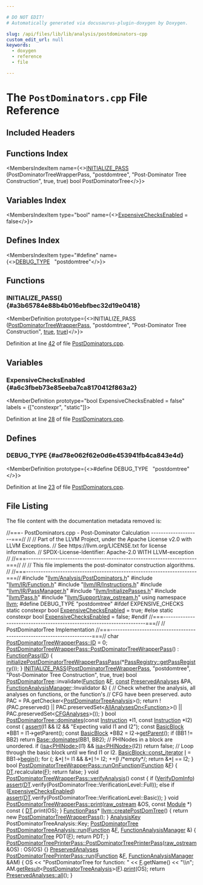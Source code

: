 ```yaml
---

# DO NOT EDIT!
# Automatically generated via docusaurus-plugin-doxygen by Doxygen.

slug: /api/files/lib/lib/analysis/postdominators-cpp
custom_edit_url: null
keywords:
  - doxygen
  - reference
  - file

---
```





# The `PostDominators.cpp` File Reference

<DoxygenPage pluginConfig={pluginConfig}>



## Included Headers

<IncludesList>
<IncludesListItem
  filePath="llvm/Analysis/PostDominators.h"
  permalink="/docs/api/files/include/include/llvm/include/llvm/analysis/postdominators-h"
  isLocal="true" />
<IncludesListItem
  filePath="llvm/IR/Function.h"
  permalink="/docs/api/files/include/include/llvm/include/llvm/ir/function-h"
  isLocal="true" />
<IncludesListItem
  filePath="llvm/IR/Instructions.h"
  permalink="/docs/api/files/include/include/llvm/include/llvm/ir/instructions-h"
  isLocal="true" />
<IncludesListItem
  filePath="llvm/IR/PassManager.h"
  permalink="/docs/api/files/include/include/llvm/include/llvm/ir/passmanager-h"
  isLocal="true" />
<IncludesListItem
  filePath="llvm/InitializePasses.h"
  permalink="/docs/api/files/include/include/llvm/initializepasses-h"
  isLocal="true" />
<IncludesListItem
  filePath="llvm/Pass.h"
  permalink="/docs/api/files/include/include/llvm/pass-h"
  isLocal="true" />
<IncludesListItem
  filePath="llvm/Support/raw_ostream.h"
  permalink="/docs/api/files/include/include/llvm/include/llvm/support/raw-ostream-h"
  isLocal="true" />
</IncludesList>

## Functions Index

<MembersIndex>

<MembersIndexItem
  name={<><a href="#a3b65784e88b4b016ebfbec32d19e0418">INITIALIZE&#95;PASS</a> (PostDominatorTreeWrapperPass, &quot;postdomtree&quot;, &quot;Post-Dominator Tree Construction&quot;, true, true) bool PostDominatorTree</>}>
</MembersIndexItem>

</MembersIndex>

## Variables Index

<MembersIndex>

<MembersIndexItem
  type="bool"
  name={<><a href="#a6c3fbeb73e85eeba7ca8170412f863a2">ExpensiveChecksEnabled</a> = false</>}>
</MembersIndexItem>

</MembersIndex>

## Defines Index

<MembersIndex>

<MembersIndexItem
  type="#define"
  name={<><a href="#ad78e062f62e0d6e453941fb4ca843e4d">DEBUG&#95;TYPE</a>&nbsp;&nbsp;&nbsp;&quot;postdomtree&quot;</>}>
</MembersIndexItem>

</MembersIndex>


<SectionDefinition>

## Functions

### INITIALIZE&#95;PASS() {#a3b65784e88b4b016ebfbec32d19e0418}

<MemberDefinition
  prototype={<>INITIALIZE&#95;PASS (<a href="/docs/api/structs/llvm/postdominatortreewrapperpass">PostDominatorTreeWrapperPass</a>, &quot;postdomtree&quot;, &quot;Post-Dominator Tree Construction&quot;, <a href="/docs/api/files/lib/lib/analysis/basicaliasanalysis-cpp/#af6d5cafbdfc5313e65d990120021a3ec">true</a>, <a href="/docs/api/files/lib/lib/analysis/basicaliasanalysis-cpp/#af6d5cafbdfc5313e65d990120021a3ec">true</a>)</>}>

Definition at line <a href="#l00042">42</a> of file <a href="/docs/api/files/lib/lib/analysis/postdominators-cpp">PostDominators.cpp</a>.
</MemberDefinition>

</SectionDefinition>

<SectionDefinition>

## Variables

### ExpensiveChecksEnabled {#a6c3fbeb73e85eeba7ca8170412f863a2}

<MemberDefinition
  prototype="bool ExpensiveChecksEnabled = false"
  labels = {["constexpr", "static"]}>

Definition at line <a href="#l00028">28</a> of file <a href="/docs/api/files/lib/lib/analysis/postdominators-cpp">PostDominators.cpp</a>.
</MemberDefinition>

</SectionDefinition>

<SectionDefinition>

## Defines

### DEBUG&#95;TYPE {#ad78e062f62e0d6e453941fb4ca843e4d}

<MemberDefinition
  prototype={<>#define DEBUG&#95;TYPE&nbsp;&nbsp;&nbsp;&quot;postdomtree&quot;</>}>

Definition at line <a href="#l00023">23</a> of file <a href="/docs/api/files/lib/lib/analysis/postdominators-cpp">PostDominators.cpp</a>.
</MemberDefinition>

</SectionDefinition>

## File Listing

The file content with the documentation metadata removed is:

<ProgramListing>

<Link id="l00001" /><CodeLine lineNumber="1"><span class="doxyHighlightComment">//===- PostDominators.cpp - Post-Dominator Calculation --------------------===//</span></CodeLine>
<Link id="l00002" /><CodeLine lineNumber="2"><span class="doxyHighlightComment">//</span></CodeLine>
<Link id="l00003" /><CodeLine lineNumber="3"><span class="doxyHighlightComment">// Part of the LLVM Project, under the Apache License v2.0 with LLVM Exceptions.</span></CodeLine>
<Link id="l00004" /><CodeLine lineNumber="4"><span class="doxyHighlightComment">// See https://llvm.org/LICENSE.txt for license information.</span></CodeLine>
<Link id="l00005" /><CodeLine lineNumber="5"><span class="doxyHighlightComment">// SPDX-License-Identifier: Apache-2.0 WITH LLVM-exception</span></CodeLine>
<Link id="l00006" /><CodeLine lineNumber="6"><span class="doxyHighlightComment">//</span></CodeLine>
<Link id="l00007" /><CodeLine lineNumber="7"><span class="doxyHighlightComment">//===----------------------------------------------------------------------===//</span></CodeLine>
<Link id="l00008" /><CodeLine lineNumber="8"><span class="doxyHighlightComment">//</span></CodeLine>
<Link id="l00009" /><CodeLine lineNumber="9"><span class="doxyHighlightComment">// This file implements the post-dominator construction algorithms.</span></CodeLine>
<Link id="l00010" /><CodeLine lineNumber="10"><span class="doxyHighlightComment">//</span></CodeLine>
<Link id="l00011" /><CodeLine lineNumber="11"><span class="doxyHighlightComment">//===----------------------------------------------------------------------===//</span></CodeLine>
<Link id="l00012" /><CodeLine lineNumber="12"></CodeLine>
<Link id="l00013" /><CodeLine lineNumber="13"><span class="doxyHighlightPreprocessor">#include &quot;<a href="/docs/api/files/include/include/llvm/include/llvm/analysis/postdominators-h">llvm/Analysis/PostDominators.h</a>&quot;</span></CodeLine>
<Link id="l00014" /><CodeLine lineNumber="14"><span class="doxyHighlightPreprocessor">#include &quot;<a href="/docs/api/files/include/include/llvm/include/llvm/ir/function-h">llvm/IR/Function.h</a>&quot;</span></CodeLine>
<Link id="l00015" /><CodeLine lineNumber="15"><span class="doxyHighlightPreprocessor">#include &quot;<a href="/docs/api/files/include/include/llvm/include/llvm/ir/instructions-h">llvm/IR/Instructions.h</a>&quot;</span></CodeLine>
<Link id="l00016" /><CodeLine lineNumber="16"><span class="doxyHighlightPreprocessor">#include &quot;<a href="/docs/api/files/include/include/llvm/include/llvm/ir/passmanager-h">llvm/IR/PassManager.h</a>&quot;</span></CodeLine>
<Link id="l00017" /><CodeLine lineNumber="17"><span class="doxyHighlightPreprocessor">#include &quot;<a href="/docs/api/files/include/include/llvm/initializepasses-h">llvm/InitializePasses.h</a>&quot;</span></CodeLine>
<Link id="l00018" /><CodeLine lineNumber="18"><span class="doxyHighlightPreprocessor">#include &quot;<a href="/docs/api/files/include/include/llvm/pass-h">llvm/Pass.h</a>&quot;</span></CodeLine>
<Link id="l00019" /><CodeLine lineNumber="19"><span class="doxyHighlightPreprocessor">#include &quot;<a href="/docs/api/files/include/include/llvm/include/llvm/support/raw-ostream-h">llvm/Support/raw&#95;ostream.h</a>&quot;</span></CodeLine>
<Link id="l00020" /><CodeLine lineNumber="20"></CodeLine>
<Link id="l00021" /><CodeLine lineNumber="21"><span class="doxyHighlightKeyword">using namespace </span><span class="doxyHighlight"><a href="/docs/api/namespaces/llvm">llvm</a>;</span></CodeLine>
<Link id="l00022" /><CodeLine lineNumber="22"></CodeLine>
<Link id="l00023" /><CodeLine lineNumber="23" lineLink="#ad78e062f62e0d6e453941fb4ca843e4d"><span class="doxyHighlightPreprocessor">#define DEBUG&#95;TYPE &quot;postdomtree&quot;</span></CodeLine>
<Link id="l00024" /><CodeLine lineNumber="24"></CodeLine>
<Link id="l00025" /><CodeLine lineNumber="25"><span class="doxyHighlightPreprocessor">#ifdef EXPENSIVE&#95;CHECKS</span></CodeLine>
<Link id="l00026" /><CodeLine lineNumber="26"><span class="doxyHighlightKeyword">static</span><span class="doxyHighlight"> </span><span class="doxyHighlightKeyword">constexpr</span><span class="doxyHighlight"> </span><span class="doxyHighlightKeywordType">bool</span><span class="doxyHighlight"> <a href="#a6c3fbeb73e85eeba7ca8170412f863a2">ExpensiveChecksEnabled</a> = </span><span class="doxyHighlightKeyword">true</span><span class="doxyHighlight">;</span></CodeLine>
<Link id="l00027" /><CodeLine lineNumber="27"><span class="doxyHighlightPreprocessor">#else</span></CodeLine>
<Link id="l00028" /><CodeLine lineNumber="28" lineLink="#a6c3fbeb73e85eeba7ca8170412f863a2"><span class="doxyHighlightKeyword">static</span><span class="doxyHighlight"> </span><span class="doxyHighlightKeyword">constexpr</span><span class="doxyHighlight"> </span><span class="doxyHighlightKeywordType">bool</span><span class="doxyHighlight"> <a href="#a6c3fbeb73e85eeba7ca8170412f863a2">ExpensiveChecksEnabled</a> = </span><span class="doxyHighlightKeyword">false</span><span class="doxyHighlight">;</span></CodeLine>
<Link id="l00029" /><CodeLine lineNumber="29"><span class="doxyHighlightPreprocessor">#endif</span></CodeLine>
<Link id="l00030" /><CodeLine lineNumber="30"></CodeLine>
<Link id="l00031" /><CodeLine lineNumber="31"><span class="doxyHighlightComment">//===----------------------------------------------------------------------===//</span></CodeLine>
<Link id="l00032" /><CodeLine lineNumber="32"><span class="doxyHighlightComment">//  PostDominatorTree Implementation</span></CodeLine>
<Link id="l00033" /><CodeLine lineNumber="33"><span class="doxyHighlightComment">//===----------------------------------------------------------------------===//</span></CodeLine>
<Link id="l00034" /><CodeLine lineNumber="34"></CodeLine>
<Link id="l00035" /><CodeLine lineNumber="35"><span class="doxyHighlightKeywordType">char</span><span class="doxyHighlight"> <a href="/docs/api/structs/llvm/postdominatortreewrapperpass/#a95277b94787d11f1280b4b894c0a14db">PostDominatorTreeWrapperPass::ID</a> = 0;</span></CodeLine>
<Link id="l00036" /><CodeLine lineNumber="36"></CodeLine>
<Link id="l00037" /><CodeLine lineNumber="37" lineLink="/docs/api/structs/llvm/postdominatortreewrapperpass/#a6cd2b8ee4eb9aa4e6f3eb35bcc34625b"><span class="doxyHighlight"><a href="/docs/api/structs/llvm/postdominatortreewrapperpass/#a6cd2b8ee4eb9aa4e6f3eb35bcc34625b">PostDominatorTreeWrapperPass::PostDominatorTreeWrapperPass</a>()</span></CodeLine>
<Link id="l00038" /><CodeLine lineNumber="38"><span class="doxyHighlight">    : <a href="/docs/api/classes/llvm/functionpass/#a7691d83e3561f781cae4ce4a01bdfa93">FunctionPass</a>(<a href="/docs/api/structs/llvm/postdominatortreewrapperpass/#a95277b94787d11f1280b4b894c0a14db">ID</a>) &#123;</span></CodeLine>
<Link id="l00039" /><CodeLine lineNumber="39"><span class="doxyHighlight">  <a href="/docs/api/namespaces/llvm/#a8d636fd0c4c67a37ec9b991bc1cbc462">initializePostDominatorTreeWrapperPassPass</a>(&#42;<a href="/docs/api/classes/llvm/passregistry/#a05a729900b76c89e808c6c3094921b2f">PassRegistry::getPassRegistry</a>());</span></CodeLine>
<Link id="l00040" /><CodeLine lineNumber="40"><span class="doxyHighlight">&#125;</span></CodeLine>
<Link id="l00041" /><CodeLine lineNumber="41"></CodeLine>
<Link id="l00042" /><CodeLine lineNumber="42" lineLink="#a3b65784e88b4b016ebfbec32d19e0418"><span class="doxyHighlight"><a href="/docs/api/files/include/include/llvm/passsupport-h/#af807c9595d50b45c0008924c4679c85c">INITIALIZE&#95;PASS</a>(<a href="/docs/api/structs/llvm/postdominatortreewrapperpass">PostDominatorTreeWrapperPass</a>, </span><span class="doxyHighlightStringLiteral">&quot;postdomtree&quot;</span><span class="doxyHighlight">,</span></CodeLine>
<Link id="l00043" /><CodeLine lineNumber="43"><span class="doxyHighlight">                </span><span class="doxyHighlightStringLiteral">&quot;Post-Dominator Tree Construction&quot;</span><span class="doxyHighlight">, </span><span class="doxyHighlightKeyword">true</span><span class="doxyHighlight">, </span><span class="doxyHighlightKeyword">true</span><span class="doxyHighlight">)</span></CodeLine>
<Link id="l00044" /><CodeLine lineNumber="44"></CodeLine>
<Link id="l00045" /><CodeLine lineNumber="45"><span class="doxyHighlight">bool <a href="/docs/api/classes/llvm/postdominatortree">PostDominatorTree</a>::invalidate(<a href="/docs/api/classes/llvm/function">Function</a> &amp;<a href="/docs/api/files/lib/lib/support/md5-cpp/#a96d73bbd7af15cb1fc38c3f4a3bd82e9">F</a>, <a href="/docs/api/files/lib/lib/target/lib/target/aarch64/aarch64promoteconstant-cpp/#a90f8350fecae261c25be85d38b451bff">const</a> <a href="/docs/api/classes/llvm/preservedanalyses">PreservedAnalyses</a> &amp;PA,</span></CodeLine>
<Link id="l00046" /><CodeLine lineNumber="46"><span class="doxyHighlight">                                   <a href="/docs/api/namespaces/llvm/#adce09a5a0de0e3177eb00e932734af2f">FunctionAnalysisManager</a>::Invalidator &amp;) &#123;</span></CodeLine>
<Link id="l00047" /><CodeLine lineNumber="47"><span class="doxyHighlight">  </span><span class="doxyHighlightComment">// Check whether the analysis, all analyses on functions, or the function&#39;s</span></CodeLine>
<Link id="l00048" /><CodeLine lineNumber="48"><span class="doxyHighlight">  </span><span class="doxyHighlightComment">// CFG have been preserved.</span></CodeLine>
<Link id="l00049" /><CodeLine lineNumber="49"><span class="doxyHighlight">  </span><span class="doxyHighlightKeyword">auto</span><span class="doxyHighlight"> PAC = PA.getChecker&lt;<a href="/docs/api/classes/llvm/postdominatortreeanalysis">PostDominatorTreeAnalysis</a>&gt;();</span></CodeLine>
<Link id="l00050" /><CodeLine lineNumber="50"><span class="doxyHighlight">  </span><span class="doxyHighlightKeywordFlow">return</span><span class="doxyHighlight"> !(PAC.preserved() || PAC.preservedSet&lt;<a href="/docs/api/classes/llvm/allanalyseson">AllAnalysesOn&lt;Function&gt;</a>&gt;() ||</span></CodeLine>
<Link id="l00051" /><CodeLine lineNumber="51"><span class="doxyHighlight">           PAC.preservedSet&lt;<a href="/docs/api/classes/llvm/cfganalyses">CFGAnalyses</a>&gt;());</span></CodeLine>
<Link id="l00052" /><CodeLine lineNumber="52"><span class="doxyHighlight">&#125;</span></CodeLine>
<Link id="l00053" /><CodeLine lineNumber="53"></CodeLine>
<Link id="l00054" /><CodeLine lineNumber="54" lineLink="/docs/api/classes/llvm/postdominatortree/#ac74ec035b8eeaeb39cfea312fa876c75"><span class="doxyHighlightKeywordType">bool</span><span class="doxyHighlight"> <a href="/docs/api/classes/llvm/postdominatortree/#ac74ec035b8eeaeb39cfea312fa876c75">PostDominatorTree::dominates</a>(</span><span class="doxyHighlightKeyword">const</span><span class="doxyHighlight"> <a href="/docs/api/classes/llvm/instruction">Instruction</a> &#42;I1,</span></CodeLine>
<Link id="l00055" /><CodeLine lineNumber="55"><span class="doxyHighlight">                                  </span><span class="doxyHighlightKeyword">const</span><span class="doxyHighlight"> <a href="/docs/api/classes/llvm/instruction">Instruction</a> &#42;I2)</span><span class="doxyHighlightKeyword"> const </span><span class="doxyHighlight">&#123;</span></CodeLine>
<Link id="l00056" /><CodeLine lineNumber="56"><span class="doxyHighlight">  <a href="/docs/api/files/lib/lib/target/lib/target/amdgpu/silowercontrolflow-cpp/#a4868c5d81c5ccc98c47aeab6244346a0">assert</a>(I1 &amp;&amp; I2 &amp;&amp; </span><span class="doxyHighlightStringLiteral">&quot;Expecting valid I1 and I2&quot;</span><span class="doxyHighlight">);</span></CodeLine>
<Link id="l00057" /><CodeLine lineNumber="57"></CodeLine>
<Link id="l00058" /><CodeLine lineNumber="58"><span class="doxyHighlight">  </span><span class="doxyHighlightKeyword">const</span><span class="doxyHighlight"> <a href="/docs/api/classes/llvm/basicblock">BasicBlock</a> &#42;BB1 = I1-&gt;getParent();</span></CodeLine>
<Link id="l00059" /><CodeLine lineNumber="59"><span class="doxyHighlight">  </span><span class="doxyHighlightKeyword">const</span><span class="doxyHighlight"> <a href="/docs/api/classes/llvm/basicblock">BasicBlock</a> &#42;BB2 = I2-&gt;<a href="/docs/api/classes/llvm/ilist-detail/node-parent-access/#a7e19e7508415378ad9523e0339b23e22">getParent</a>();</span></CodeLine>
<Link id="l00060" /><CodeLine lineNumber="60"></CodeLine>
<Link id="l00061" /><CodeLine lineNumber="61"><span class="doxyHighlight">  </span><span class="doxyHighlightKeywordFlow">if</span><span class="doxyHighlight"> (BB1 != BB2)</span></CodeLine>
<Link id="l00062" /><CodeLine lineNumber="62"><span class="doxyHighlight">    </span><span class="doxyHighlightKeywordFlow">return</span><span class="doxyHighlight"> <a href="/docs/api/classes/llvm/dominatortreebase/#a5d344fb542e2d57c633f0161e3a6b231">Base::dominates</a>(BB1, BB2);</span></CodeLine>
<Link id="l00063" /><CodeLine lineNumber="63"></CodeLine>
<Link id="l00064" /><CodeLine lineNumber="64"><span class="doxyHighlight">  </span><span class="doxyHighlightComment">// PHINodes in a block are unordered.</span></CodeLine>
<Link id="l00065" /><CodeLine lineNumber="65"><span class="doxyHighlight">  </span><span class="doxyHighlightKeywordFlow">if</span><span class="doxyHighlight"> (<a href="/docs/api/namespaces/llvm/#a92ca992e52dddc420f4b069cae06dfbe">isa&lt;PHINode&gt;</a>(I1) &amp;&amp; <a href="/docs/api/namespaces/llvm/#a92ca992e52dddc420f4b069cae06dfbe">isa&lt;PHINode&gt;</a>(I2))</span></CodeLine>
<Link id="l00066" /><CodeLine lineNumber="66"><span class="doxyHighlight">    </span><span class="doxyHighlightKeywordFlow">return</span><span class="doxyHighlight"> </span><span class="doxyHighlightKeyword">false</span><span class="doxyHighlight">;</span></CodeLine>
<Link id="l00067" /><CodeLine lineNumber="67"></CodeLine>
<Link id="l00068" /><CodeLine lineNumber="68"><span class="doxyHighlight">  </span><span class="doxyHighlightComment">// Loop through the basic block until we find I1 or I2.</span></CodeLine>
<Link id="l00069" /><CodeLine lineNumber="69"><span class="doxyHighlight">  <a href="/docs/api/classes/llvm/basicblock/#a42a7d51fdde6913db72d098356c2c019">BasicBlock::const&#95;iterator</a> <a href="/docs/api/files/lib/lib/support/md5-cpp/#ac0eafdc9ee161b71e7af98af736952fd">I</a> = BB1-&gt;<a href="/docs/api/classes/llvm/basicblock/#a0ed5f3ab3c2e4196ee0cffffa080c062">begin</a>();</span></CodeLine>
<Link id="l00070" /><CodeLine lineNumber="70"><span class="doxyHighlight">  </span><span class="doxyHighlightKeywordFlow">for</span><span class="doxyHighlight"> (; &amp;&#42;<a href="/docs/api/files/lib/lib/support/md5-cpp/#ac0eafdc9ee161b71e7af98af736952fd">I</a> != I1 &amp;&amp; &amp;&#42;<a href="/docs/api/files/lib/lib/support/md5-cpp/#ac0eafdc9ee161b71e7af98af736952fd">I</a> != I2; ++<a href="/docs/api/files/lib/lib/support/md5-cpp/#ac0eafdc9ee161b71e7af98af736952fd">I</a>)</span></CodeLine>
<Link id="l00071" /><CodeLine lineNumber="71"><span class="doxyHighlight">    </span><span class="doxyHighlightComment">/&#42;empty&#42;/</span><span class="doxyHighlight">;</span></CodeLine>
<Link id="l00072" /><CodeLine lineNumber="72"></CodeLine>
<Link id="l00073" /><CodeLine lineNumber="73"><span class="doxyHighlight">  </span><span class="doxyHighlightKeywordFlow">return</span><span class="doxyHighlight"> &amp;&#42;<a href="/docs/api/files/lib/lib/support/md5-cpp/#ac0eafdc9ee161b71e7af98af736952fd">I</a> == I2;</span></CodeLine>
<Link id="l00074" /><CodeLine lineNumber="74"><span class="doxyHighlight">&#125;</span></CodeLine>
<Link id="l00075" /><CodeLine lineNumber="75"></CodeLine>
<Link id="l00076" /><CodeLine lineNumber="76" lineLink="/docs/api/structs/llvm/postdominatortreewrapperpass/#a1ef462d2f6eaf35ffe81f288c73fdf5d"><span class="doxyHighlightKeywordType">bool</span><span class="doxyHighlight"> <a href="/docs/api/structs/llvm/postdominatortreewrapperpass/#a1ef462d2f6eaf35ffe81f288c73fdf5d">PostDominatorTreeWrapperPass::runOnFunction</a>(<a href="/docs/api/classes/llvm/function">Function</a> &amp;<a href="/docs/api/files/lib/lib/support/md5-cpp/#a96d73bbd7af15cb1fc38c3f4a3bd82e9">F</a>) &#123;</span></CodeLine>
<Link id="l00077" /><CodeLine lineNumber="77"><span class="doxyHighlight">  <a href="/docs/api/structs/llvm/postdominatortreewrapperpass/#a9de5dd4ecd90675546b4d2333c24c603">DT</a>.recalculate(<a href="/docs/api/files/lib/lib/support/md5-cpp/#a96d73bbd7af15cb1fc38c3f4a3bd82e9">F</a>);</span></CodeLine>
<Link id="l00078" /><CodeLine lineNumber="78"><span class="doxyHighlight">  </span><span class="doxyHighlightKeywordFlow">return</span><span class="doxyHighlight"> </span><span class="doxyHighlightKeyword">false</span><span class="doxyHighlight">;</span></CodeLine>
<Link id="l00079" /><CodeLine lineNumber="79"><span class="doxyHighlight">&#125;</span></CodeLine>
<Link id="l00080" /><CodeLine lineNumber="80"></CodeLine>
<Link id="l00081" /><CodeLine lineNumber="81" lineLink="/docs/api/structs/llvm/postdominatortreewrapperpass/#abd006477a0391ea1eb47d531e1266c0a"><span class="doxyHighlightKeywordType">void</span><span class="doxyHighlight"> <a href="/docs/api/structs/llvm/postdominatortreewrapperpass/#abd006477a0391ea1eb47d531e1266c0a">PostDominatorTreeWrapperPass::verifyAnalysis</a>()</span><span class="doxyHighlightKeyword"> const </span><span class="doxyHighlight">&#123;</span></CodeLine>
<Link id="l00082" /><CodeLine lineNumber="82"><span class="doxyHighlight">  </span><span class="doxyHighlightKeywordFlow">if</span><span class="doxyHighlight"> (<a href="/docs/api/namespaces/llvm/#abbc2f5df4bbe497cfb56635f032af343">VerifyDomInfo</a>)</span></CodeLine>
<Link id="l00083" /><CodeLine lineNumber="83"><span class="doxyHighlight">    <a href="/docs/api/files/lib/lib/target/lib/target/amdgpu/silowercontrolflow-cpp/#a4868c5d81c5ccc98c47aeab6244346a0">assert</a>(<a href="/docs/api/structs/llvm/postdominatortreewrapperpass/#a9de5dd4ecd90675546b4d2333c24c603">DT</a>.verify(PostDominatorTree::VerificationLevel::Full));</span></CodeLine>
<Link id="l00084" /><CodeLine lineNumber="84"><span class="doxyHighlight">  </span><span class="doxyHighlightKeywordFlow">else</span><span class="doxyHighlight"> </span><span class="doxyHighlightKeywordFlow">if</span><span class="doxyHighlight"> (<a href="#a6c3fbeb73e85eeba7ca8170412f863a2">ExpensiveChecksEnabled</a>)</span></CodeLine>
<Link id="l00085" /><CodeLine lineNumber="85"><span class="doxyHighlight">    <a href="/docs/api/files/lib/lib/target/lib/target/amdgpu/silowercontrolflow-cpp/#a4868c5d81c5ccc98c47aeab6244346a0">assert</a>(<a href="/docs/api/structs/llvm/postdominatortreewrapperpass/#a9de5dd4ecd90675546b4d2333c24c603">DT</a>.verify(PostDominatorTree::VerificationLevel::Basic));</span></CodeLine>
<Link id="l00086" /><CodeLine lineNumber="86"><span class="doxyHighlight">&#125;</span></CodeLine>
<Link id="l00087" /><CodeLine lineNumber="87"></CodeLine>
<Link id="l00088" /><CodeLine lineNumber="88" lineLink="/docs/api/structs/llvm/postdominatortreewrapperpass/#a37f2288fcd9c14916fbfb3d36978dcbc"><span class="doxyHighlightKeywordType">void</span><span class="doxyHighlight"> <a href="/docs/api/structs/llvm/postdominatortreewrapperpass/#a37f2288fcd9c14916fbfb3d36978dcbc">PostDominatorTreeWrapperPass::print</a>(<a href="/docs/api/classes/llvm/raw-ostream">raw&#95;ostream</a> &amp;OS, </span><span class="doxyHighlightKeyword">const</span><span class="doxyHighlight"> <a href="/docs/api/classes/llvm/module">Module</a> &#42;)</span><span class="doxyHighlightKeyword"> const </span><span class="doxyHighlight">&#123;</span></CodeLine>
<Link id="l00089" /><CodeLine lineNumber="89"><span class="doxyHighlight">  <a href="/docs/api/structs/llvm/postdominatortreewrapperpass/#a9de5dd4ecd90675546b4d2333c24c603">DT</a>.print(OS);</span></CodeLine>
<Link id="l00090" /><CodeLine lineNumber="90"><span class="doxyHighlight">&#125;</span></CodeLine>
<Link id="l00091" /><CodeLine lineNumber="91"></CodeLine>
<Link id="l00092" /><CodeLine lineNumber="92" lineLink="/docs/api/namespaces/llvm/#a723149e8c2371cfbf50c437d9be13f7c"><span class="doxyHighlight"><a href="/docs/api/classes/llvm/functionpass">FunctionPass</a>&#42; <a href="/docs/api/namespaces/llvm/#a723149e8c2371cfbf50c437d9be13f7c">llvm::createPostDomTree</a>() &#123;</span></CodeLine>
<Link id="l00093" /><CodeLine lineNumber="93"><span class="doxyHighlight">  </span><span class="doxyHighlightKeywordFlow">return</span><span class="doxyHighlight"> </span><span class="doxyHighlightKeyword">new</span><span class="doxyHighlight"> <a href="/docs/api/structs/llvm/postdominatortreewrapperpass">PostDominatorTreeWrapperPass</a>();</span></CodeLine>
<Link id="l00094" /><CodeLine lineNumber="94"><span class="doxyHighlight">&#125;</span></CodeLine>
<Link id="l00095" /><CodeLine lineNumber="95"></CodeLine>
<Link id="l00096" /><CodeLine lineNumber="96"><span class="doxyHighlight"><a href="/docs/api/structs/llvm/analysiskey">AnalysisKey</a> PostDominatorTreeAnalysis::Key;</span></CodeLine>
<Link id="l00097" /><CodeLine lineNumber="97"></CodeLine>
<Link id="l00098" /><CodeLine lineNumber="98" lineLink="/docs/api/classes/llvm/postdominatortreeanalysis/#a4568b4cdd515fff3d84ac2ef434eb252"><span class="doxyHighlight"><a href="/docs/api/classes/llvm/postdominatortree">PostDominatorTree</a> <a href="/docs/api/classes/llvm/postdominatortreeanalysis/#a4568b4cdd515fff3d84ac2ef434eb252">PostDominatorTreeAnalysis::run</a>(<a href="/docs/api/classes/llvm/function">Function</a> &amp;<a href="/docs/api/files/lib/lib/support/md5-cpp/#a96d73bbd7af15cb1fc38c3f4a3bd82e9">F</a>,</span></CodeLine>
<Link id="l00099" /><CodeLine lineNumber="99"><span class="doxyHighlight">                                                 <a href="/docs/api/namespaces/llvm/#adce09a5a0de0e3177eb00e932734af2f">FunctionAnalysisManager</a> &amp;) &#123;</span></CodeLine>
<Link id="l00100" /><CodeLine lineNumber="100"><span class="doxyHighlight">  <a href="/docs/api/classes/llvm/postdominatortree">PostDominatorTree</a> PDT(<a href="/docs/api/files/lib/lib/support/md5-cpp/#a96d73bbd7af15cb1fc38c3f4a3bd82e9">F</a>);</span></CodeLine>
<Link id="l00101" /><CodeLine lineNumber="101"><span class="doxyHighlight">  </span><span class="doxyHighlightKeywordFlow">return</span><span class="doxyHighlight"> PDT;</span></CodeLine>
<Link id="l00102" /><CodeLine lineNumber="102"><span class="doxyHighlight">&#125;</span></CodeLine>
<Link id="l00103" /><CodeLine lineNumber="103"></CodeLine>
<Link id="l00104" /><CodeLine lineNumber="104" lineLink="/docs/api/classes/llvm/postdominatortreeprinterpass/#a60706bd7a0b930b99ba413c37351b13e"><span class="doxyHighlight"><a href="/docs/api/classes/llvm/postdominatortreeprinterpass/#a60706bd7a0b930b99ba413c37351b13e">PostDominatorTreePrinterPass::PostDominatorTreePrinterPass</a>(<a href="/docs/api/classes/llvm/raw-ostream">raw&#95;ostream</a> &amp;OS)</span></CodeLine>
<Link id="l00105" /><CodeLine lineNumber="105"><span class="doxyHighlight">  : OS(OS) &#123;&#125;</span></CodeLine>
<Link id="l00106" /><CodeLine lineNumber="106"></CodeLine>
<Link id="l00107" /><CodeLine lineNumber="107"><span class="doxyHighlight"><a href="/docs/api/classes/llvm/preservedanalyses">PreservedAnalyses</a></span></CodeLine>
<Link id="l00108" /><CodeLine lineNumber="108" lineLink="/docs/api/classes/llvm/postdominatortreeprinterpass/#a5a8a80e5f89a52ac0fb8e2ee24c3960b"><span class="doxyHighlight"><a href="/docs/api/classes/llvm/postdominatortreeprinterpass/#a5a8a80e5f89a52ac0fb8e2ee24c3960b">PostDominatorTreePrinterPass::run</a>(<a href="/docs/api/classes/llvm/function">Function</a> &amp;<a href="/docs/api/files/lib/lib/support/md5-cpp/#a96d73bbd7af15cb1fc38c3f4a3bd82e9">F</a>, <a href="/docs/api/namespaces/llvm/#adce09a5a0de0e3177eb00e932734af2f">FunctionAnalysisManager</a> &amp;AM) &#123;</span></CodeLine>
<Link id="l00109" /><CodeLine lineNumber="109"><span class="doxyHighlight">  OS &lt;&lt; </span><span class="doxyHighlightStringLiteral">&quot;PostDominatorTree for function: &quot;</span><span class="doxyHighlight"> &lt;&lt; <a href="/docs/api/files/lib/lib/support/md5-cpp/#a96d73bbd7af15cb1fc38c3f4a3bd82e9">F</a>.getName() &lt;&lt; </span><span class="doxyHighlightStringLiteral">&quot;\\n&quot;</span><span class="doxyHighlight">;</span></CodeLine>
<Link id="l00110" /><CodeLine lineNumber="110"><span class="doxyHighlight">  AM.<a href="/docs/api/classes/llvm/analysismanager/#aaab1fad63e4f3b8679469720a873fedd">getResult</a>&lt;<a href="/docs/api/classes/llvm/postdominatortreeanalysis">PostDominatorTreeAnalysis</a>&gt;(<a href="/docs/api/files/lib/lib/support/md5-cpp/#a96d73bbd7af15cb1fc38c3f4a3bd82e9">F</a>).<a href="/docs/api/namespaces/llvm/#a50bf746ca1858c0e272e3a802fc27942">print</a>(OS);</span></CodeLine>
<Link id="l00111" /><CodeLine lineNumber="111"></CodeLine>
<Link id="l00112" /><CodeLine lineNumber="112"><span class="doxyHighlight">  </span><span class="doxyHighlightKeywordFlow">return</span><span class="doxyHighlight"> <a href="/docs/api/classes/llvm/preservedanalyses/#a1258a1ff55557c27684010ebd7283712">PreservedAnalyses::all</a>();</span></CodeLine>
<Link id="l00113" /><CodeLine lineNumber="113"><span class="doxyHighlight">&#125;</span></CodeLine>

</ProgramListing>


</DoxygenPage>
